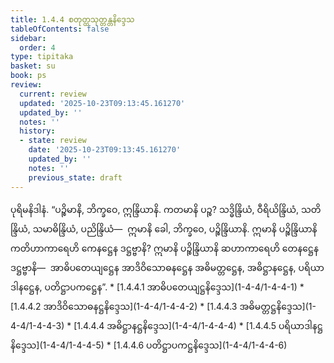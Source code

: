 ```yaml
---
title: 1.4.4 စတုတ္ထသုတ္တန္တနိဒ္ဒေသ
tableOfContents: false
sidebar:
  order: 4
type: tipitaka
basket: su
book: ps
review:
  current: review
  updated: '2025-10-23T09:13:45.161270'
  updated_by: ''
  notes: ''
  history:
  - state: review
    date: '2025-10-23T09:13:45.161270'
    updated_by: ''
    notes: ''
    previous_state: draft
---
```



<ReviewStatus review={frontmatter.review} showDetails={true} />

<HypothesisAnnotation frontmatter={frontmatter} />

<DynamicBreadcrumb />

<Division number="198" book="ps" e="ch" v="26" p="217">

<Paragraph number="1073" book="ps">
ပုရိမနိဒါနံ. “ပဉ္စိမာနိ, ဘိက္ခဝေ, ဣန္ဒြိယာနိ. ကတမာနိ ပဉ္စ? သဒ္ဓိန္ဒြိယံ, ဝီရိယိန္ဒြိယံ, သတိန္ဒြိယံ, သမာဓိန္ဒြိယံ, ပညိန္ဒြိယံ—  ဣမာနိ ခေါ, ဘိက္ခဝေ, ပဉ္စိန္ဒြိယာနိ. ဣမာနိ ပဉ္စိန္ဒြိယာနိ ကတိဟာကာရေဟိ ကေနဋ္ဌေန ဒဋ္ဌဗ္ဗာနိ? ဣမာနိ ပဉ္စိန္ဒြိယာနိ ဆဟာကာရေဟိ တေနဋ္ဌေန ဒဋ္ဌဗ္ဗာနိ—  အာဓိပတေယျဋ္ဌေန အာဒိဝိသောဓနဋ္ဌေန အဓိမတ္တဋ္ဌေန, အဓိဋ္ဌာနဋ္ဌေန, ပရိယာဒါနဋ္ဌေန, ပတိဋ္ဌာပကဋ္ဌေန”.

</Paragraph>
</Division>

<TableOfContents book="ps" section="1.4.4">
* [1.4.4.1 အာဓိပတေယျဋ္ဌနိဒ္ဒေသ](1-4-4/1-4-4-1)
* [1.4.4.2 အာဒိဝိသောဓနဋ္ဌနိဒ္ဒေသ](1-4-4/1-4-4-2)
* [1.4.4.3 အဓိမတ္တဋ္ဌနိဒ္ဒေသ](1-4-4/1-4-4-3)
* [1.4.4.4 အဓိဋ္ဌာနဋ္ဌနိဒ္ဒေသ](1-4-4/1-4-4-4)
* [1.4.4.5 ပရိယာဒါနဋ္ဌနိဒ္ဒေသ](1-4-4/1-4-4-5)
* [1.4.4.6 ပတိဋ္ဌာပကဋ္ဌနိဒ္ဒေသ](1-4-4/1-4-4-6)
</TableOfContents>